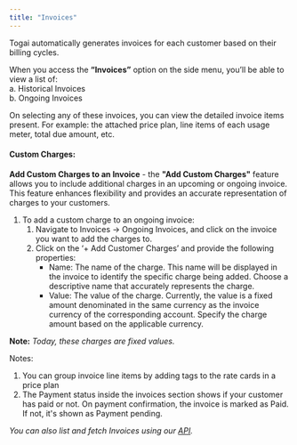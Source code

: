 ```yaml
---
title: "Invoices"
---
```


Togai automatically generates invoices for each customer based on their billing cycles.

When you access the **“Invoices”** option on the side menu, you’ll be able to view a list of:  
a. Historical Invoices  
b. Ongoing Invoices

On selecting any of these invoices, you can view the detailed invoice items present. For example: the attached price plan, line items of each usage meter, total due amount, etc.

#### Custom Charges:

**Add Custom Charges to an Invoice** \- the **"Add Custom Charges"** feature allows you to include additional charges in an upcoming or ongoing invoice. This feature enhances flexibility and provides an accurate representation of charges to your customers.

1. To add a custom charge to an ongoing invoice:  
   1. Navigate to Invoices -> Ongoing Invoices, and click on the invoice you want to add the charges to.  
   2. Click on the ‘+ Add Customer Charges’ and provide the following properties:  
         * Name: The name of the charge. This name will be displayed in the invoice to identify the specific charge being added. Choose a descriptive name that accurately represents the charge.  
         * Value: The value of the charge. Currently, the value is a fixed amount denominated in the same currency as the invoice currency of the corresponding account. Specify the charge amount based on the applicable currency.

**Note:** _Today, these charges are fixed values._

Notes:

1. You can group invoice line items by adding tags to the rate cards in a price plan
2. The Payment status inside the invoices section shows if your customer has paid or not. On payment confirmation, the invoice is marked as Paid. If not, it's shown as Payment pending.

_You can also list and fetch Invoices using our [API](/api-reference/invoices/list-invoices)._